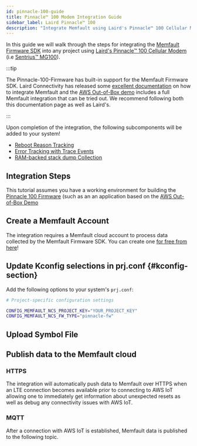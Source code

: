 ```yaml
---
id: pinnacle-100-guide
title: Pinnacle™ 100 Modem Integration Guide
sidebar_label: Laird Pinnacle™ 100
description: "Integrate Memfault using Laird's Pinnacle™ 100 Cellular Modem."
---
```



In this guide we will walk through the steps for integrating the
[Memfault Firmware SDK](https://github.com/memfault/memfault-firmware-sdk) into
any project using
[Laird's Pinnacle™ 100 Cellular Modem](https://www.lairdconnect.com/wireless-modules/cellular-solutions/pinnacle-100-cellular-lte-m-nb-iot-bluetooth-5-modem)
(i.e
[Sentrius™ MG100](https://www.lairdconnect.com/iot-devices/iot-gateways/sentrius-mg100-gateway-lte-mnb-iot-and-bluetooth-5)).

:::tip

The Pinnacle-100-Firmware has built-in support for the Memfault Firmware SDK.
Laird Connectivity has released some
[excellent documentation](https://lairdcp.github.io/guides/ble-gateway-firmware/1.0/docs/memfault.html)
on how to integrate Memfault and the
[AWS Out-of-Box demo](https://lairdcp.github.io/guides/ble-gateway-firmware/1.0/docs/readme_aws.html)
includes a full Memfault integration that can be tried out. We recommend
following both this documentation page as well as Laird's.

:::

Upon completion of the integration, the following subcomponents will be added to
your system!

- [Reboot Reason Tracking](/docs/mcu/reboot-reason-tracking)
- [Error Tracking with Trace Events](/docs/mcu/trace-events)
- [RAM-backed stack dump Collection](/docs/mcu/coredumps)

## Integration Steps

This tutorial assumes you have a working environment for building the
[Pinnacle 100 Firmware](https://github.com/LairdCP/Pinnacle-100-Firmware-Manifest)
(such as an an application based on the
[AWS Out-of-Box Demo](https://lairdcp.github.io/guides/ble-gateway-firmware/1.0/docs/readme_aws.html)

## Create a Memfault Account

The integration requires a Memfault cloud account to process data collected by
the Memfault Firmware SDK. You can create one
[for free from here](https://goto.memfault.com/create-key/pinnacle-100)!

## Update Kconfig selections in prj.conf {#kconfig-section}

Add the following options to your system's `prj.conf`:

```bash
# Project-specific configuration settings

CONFIG_MEMFAULT_NCS_PROJECT_KEY="YOUR_PROJECT_KEY"
CONFIG_MEMFAULT_NCS_FW_TYPE="pinnacle-fw"
```

## Upload Symbol File

<UploadSymbolFile />

## Publish data to the Memfault cloud

<EnableServerSideDevelopmentMode />

### HTTPS

The integration will automatically push data to Memfault over HTTPS when an LTE
connection becomes available prior to connecting to AWS IoT allowing one to
immediately get information about unexpected resets as well as debug any
connectivity issues with AWS IoT.

### MQTT

After a connection with AWS IoT is established, Memfault data is published to
the following topic.

<MqttTopic />

<MqttAws />
